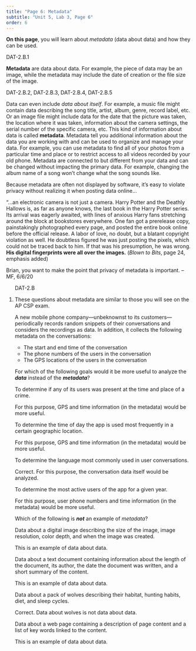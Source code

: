 ```yaml
---
title: "Page 6: Metadata"
subtitle: "Unit 5, Lab 3, Page 6"
order: 6
---
```


::: learn
<p><strong>On this page</strong>, you will learn about <em>metadata</em>
(data about data) and how they can be used.</p>
:::

::: vocab
::: ap-standard
DAT-2.B.1
:::

<p><strong>Metadata</strong> are data about data. For example, the piece
of data may be an image, while the metadata may include the date of
creation or the file size of the image.</p>
:::

::: ap-standard
DAT-2.B.2, DAT-2.B.3, DAT-2.B.4, DAT-2.B.5
:::

<p>Data can even include <em>data about itself</em>. For example, a
music file might contain data describing the song title, artist, album,
genre, record label, etc. Or an image file might include data for the
date that the picture was taken, the location where it was taken,
information about the camera settings, the serial number of the specific
camera, etc. This kind of information about data is called
<strong>metadata</strong>. Metadata tell you additional information
about the data you are working with and can be used to organize and
manage your data. For example, you can use metadata to find all of your
photos from a particular time and place or to restrict access to all
videos recorded by your old phone. Metadata are connected to but
different from your data and can be changed without impacting the
primary data. For example, changing the album name of a song won't
change what the song sounds like.</p>

<p>Because metadata are often not displayed by software, it's easy to
violate privacy without realizing it when posting data online...</p>

<p class="blockquote">

"...an electronic camera is not just a camera. Harry Potter and the
Deathly Hallows is, as far as anyone knows, the last book in the Harry
Potter series. Its arrival was eagerly awaited, with lines of anxious
Harry fans stretching around the block at bookstores everywhere. One fan
got a prerelease copy, painstakingly photographed every page, and posted
the entire book online before the official release. A labor of love, no
doubt, but a blatant copyright violation as well. He doubtless figured
he was just posting the pixels, which could not be traced back to him.
If that was his presumption, he was wrong. <strong>His digital
fingerprints were all over the images.</strong> (<em>Blown to Bits</em>,
page 24, emphasis added)

</p>

::: todo
Brian, you want to make the point that privacy of metadata is important.
--MF, 6/6/20
:::

::: {#first .forYouToDo}
<ol>

::: ap-standard
DAT-2.B
:::

<li>

These questions about metadata are similar to those you will see on the
AP CSP exam. <!-- Question 1 -->

::: {.assessment-data type="multiplechoice" identifier="mobile phone recording metadata" hasinlinefeedback="true" maxchoices="1" responseidentifier="ri1" shuffle="true"}
::: prompt
A new mobile phone company---unbeknownst to its customers---periodically
records random snippets of their conversations and considers the
recordings as data. In addition, it collects the following metadata on
the conversations:

<ul>

<li>The start and end time of the conversation</li>

<li>The phone numbers of the users in the conversation</li>

<li>The GPS locations of the users in the conversation</li>

</ul>

<p>For which of the following goals would it be more useful to analyze
the <em><strong>data</strong></em> instead of the
<em><strong>metadata</strong></em>?</p>
:::

::: {.choice identifier="c1"}
::: text
To determine if any of its users was present at the time and place of a
crime.
:::

::: feedback
For this purpose, GPS and time information (in the metadata) would be
more useful.
:::
:::

::: {.choice identifier="c2"}
::: text
To determine the time of day the app is used most frequently in a
certain geographic location.
:::

::: feedback
For this purpose, GPS and time information (in the metadata) would be
more useful.
:::
:::

::: {.choice identifier="c3"}
::: text
To determine the language most commonly used in user conversations.
:::

::: feedback
Correct. For this purpose, the conversation data itself would be
analyzed.
:::
:::

::: {.choice identifier="c4"}
::: text
To determine the most active users of the app for a given year.
:::

::: feedback
For this purpose, user phone numbers and time information (in the
metadata) would be more useful.
:::
:::

::: {.responseDeclaration identifier="ri1"}
::: {.correctResponse identifier="c3"}
:::
:::
:::

<!-- Question 2 -->

::: {.assessment-data type="multiplechoice" identifier="example of metadata" hasinlinefeedback="true" maxchoices="1" responseidentifier="ri2" shuffle="true"}
::: prompt
Which of the following is <em><strong>not</strong></em> an example of
<em>metadata</em>?
:::

::: {.choice identifier="c1"}
::: text
Data about a digital image describing the size of the image, image
resolution, color depth, and when the image was created.
:::

::: feedback
This is an example of data about data.
:::
:::

::: {.choice identifier="c2"}
::: text
Data about a text document containing information about the length of
the document, its author, the date the document was written, and a short
summary of the content.
:::

::: feedback
This is an example of data about data.
:::
:::

::: {.choice identifier="c3"}
::: text
Data about a pack of wolves describing their habitat, hunting habits,
diet, and sleep cycles.
:::

::: feedback
Correct. Data about wolves is not data about data.
:::
:::

::: {.choice identifier="c4"}
::: text
Data about a web page containing a description of page content and a
list of key words linked to the content.
:::

::: feedback
This is an example of data about data.
:::
:::

::: {.responseDeclaration identifier="ri2"}
::: {.correctResponse identifier="c3"}
:::
:::
:::

</li>

</ol>
:::

